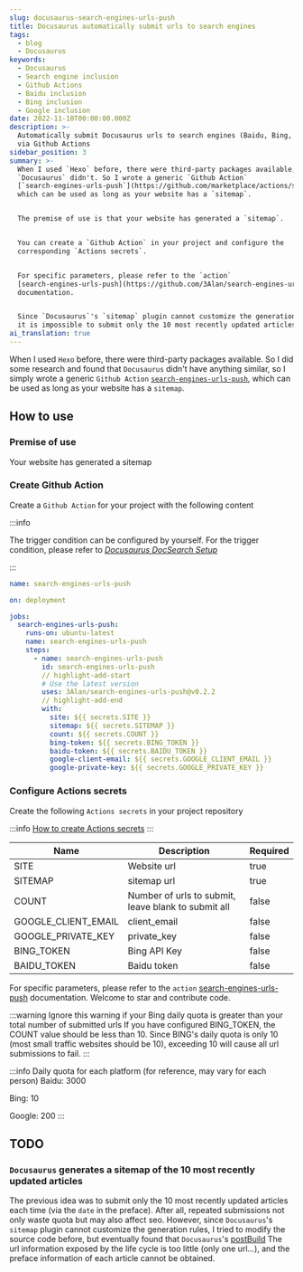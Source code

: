 ```yaml
---
slug: docusaurus-search-engines-urls-push
title: Docusaurus automatically submit urls to search engines
tags:
  - blog
  - Docusaurus
keywords:
  - Docusaurus
  - Search engine inclusion
  - Github Actions
  - Baidu inclusion
  - Bing inclusion
  - Google inclusion
date: 2022-11-10T00:00:00.000Z
description: >-
  Automatically submit Docusaurus urls to search engines (Baidu, Bing, Google)
  via Github Actions
sidebar_position: 3
summary: >-
  When I used `Hexo` before, there were third-party packages available, but
  `Docusaurus` didn't. So I wrote a generic `Github Action`
  [`search-engines-urls-push`](https://github.com/marketplace/actions/search-engines-urls-push),
  which can be used as long as your website has a `sitemap`.


  The premise of use is that your website has generated a `sitemap`.


  You can create a `Github Action` in your project and configure the
  corresponding `Actions secrets`.


  For specific parameters, please refer to the `action`
  [search-engines-urls-push](https://github.com/3Alan/search-engines-urls-push)
  documentation.


  Since `Docusaurus`'s `sitemap` plugin cannot customize the generation rules,
  it is impossible to submit only the 10 most recently updated articles.
ai_translation: true
---
```


When I used `Hexo` before, there were third-party packages available. So I did some research and found that `Docusaurus` didn't have anything similar, so I simply wrote a generic `Github Action` [`search-engines-urls-push`](https://github.com/marketplace/actions/search-engines-urls-push), which can be used as long as your website has a `sitemap`.

## How to use

### Premise of use

Your website has generated a sitemap

### Create Github Action

Create a `Github Action` for your project with the following content

:::info

The trigger condition can be configured by yourself. For the trigger condition, please refer to [_Docusaurus DocSearch Setup_](/posts/blog-guides/docusaurus-search#create-github-actions)

:::

```yml
name: search-engines-urls-push

on: deployment

jobs:
  search-engines-urls-push:
    runs-on: ubuntu-latest
    name: search-engines-urls-push
    steps:
      - name: search-engines-urls-push
        id: search-engines-urls-push
        // highlight-add-start
        # Use the latest version
        uses: 3Alan/search-engines-urls-push@v0.2.2
        // highlight-add-end
        with:
          site: ${{ secrets.SITE }}
          sitemap: ${{ secrets.SITEMAP }}
          count: ${{ secrets.COUNT }}
          bing-token: ${{ secrets.BING_TOKEN }}
          baidu-token: ${{ secrets.BAIDU_TOKEN }}
          google-client-email: ${{ secrets.GOOGLE_CLIENT_EMAIL }}
          google-private-key: ${{ secrets.GOOGLE_PRIVATE_KEY }}
```

### Configure Actions secrets

Create the following `Actions secrets` in your project repository

:::info
[How to create Actions secrets](https://docs.github.com/en/actions/security-guides/encrypted-secrets#creating-encrypted-secrets-for-a-repository)
:::

| Name                | Description                       | Required |
| ------------------- | --------------------------------- | -------- |
| SITE                | Website url                          | true     |
| SITEMAP             | sitemap url                       | true     |
| COUNT               | Number of urls to submit, leave blank to submit all | false    |
| GOOGLE_CLIENT_EMAIL | client_email                      | false    |
| GOOGLE_PRIVATE_KEY  | private_key                       | false    |
| BING_TOKEN          | Bing API Key                      | false    |
| BAIDU_TOKEN         | Baidu token                        | false    |

For specific parameters, please refer to the `action` [search-engines-urls-push](https://github.com/3Alan/search-engines-urls-push) documentation. Welcome to star and contribute code.

:::warning Ignore this warning if your Bing daily quota is greater than your total number of submitted urls
If you have configured BING_TOKEN, the COUNT value should be less than 10. Since BING's daily quota is only 10 (most small traffic websites should be 10), exceeding 10 will cause all url submissions to fail.
:::

:::info Daily quota for each platform (for reference, may vary for each person)
Baidu: 3000

Bing: 10

Google: 200
:::

## TODO

### `Docusaurus` generates a sitemap of the 10 most recently updated articles

The previous idea was to submit only the 10 most recently updated articles each time (via the `date` in the preface). After all, repeated submissions not only waste quota but may also affect seo. However, since `Docusaurus`'s `sitemap` plugin cannot customize the generation rules, I tried to modify the source code before, but eventually found that `Docusaurus`'s [postBuild](https://docusaurus.io/zh-CN/docs/api/plugin-methods/lifecycle-apis#postBuild) The url information exposed by the life cycle is too little (only one url...), and the preface information of each article cannot be obtained.
